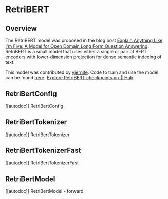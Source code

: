<!--Copyright 2020 The HuggingFace Team. All rights reserved.

Licensed under the Apache License, Version 2.0 (the "License"); you may not use this file except in compliance with
the License. You may obtain a copy of the License at

http://www.apache.org/licenses/LICENSE-2.0

Unless required by applicable law or agreed to in writing, software distributed under the License is distributed on
an "AS IS" BASIS, WITHOUT WARRANTIES OR CONDITIONS OF ANY KIND, either express or implied. See the License for the
specific language governing permissions and limitations under the License.
-->

# RetriBERT

## Overview

The RetriBERT model was proposed in the blog post [Explain Anything Like I'm Five: A Model for Open Domain Long Form
Question Answering](https://yjernite.github.io/lfqa.html). RetriBERT is a small model that uses either a single or
pair of BERT encoders with lower-dimension projection for dense semantic indexing of text.

This model was contributed by [yjernite](https://huggingface.co/yjernite). Code to train and use the model can be
found [here](https://github.com/huggingface/transformers/tree/main/examples/research-projects/distillation).
[Explore RetriBERT checkpoints on 🤗 Hub](https://huggingface.co/models?sort=downloads&search=RetriBERT).

## RetriBertConfig

[[autodoc]] RetriBertConfig

## RetriBertTokenizer

[[autodoc]] RetriBertTokenizer

## RetriBertTokenizerFast

[[autodoc]] RetriBertTokenizerFast

## RetriBertModel

[[autodoc]] RetriBertModel
    - forward
